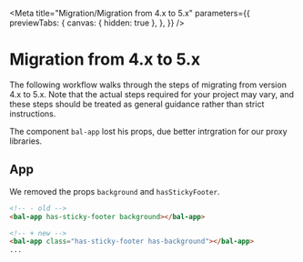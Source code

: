 
<Meta
  title="Migration/Migration from 4.x to 5.x"
  parameters={{
    previewTabs: {
      canvas: { hidden: true },
    },
  }}
/>

# Migration from 4.x to 5.x

The following workflow walks through the steps of migrating from version 4.x to 5.x.
Note that the actual steps required for your project may vary, and these steps should be treated as general guidance rather than strict instructions.

The component `bal-app` lost his props, due better intrgration for our proxy libraries.

## App

We removed the props `background` and `hasStickyFooter`.

```html
<!-- - old -->
<bal-app has-sticky-footer background></bal-app>

<!-- + new -->
<bal-app class="has-sticky-footer has-background"></bal-app>
...
```

<bal-doc-github link="D:/Baloise/projects/baloise-incubator/design-system/packages/components/src/stories/migration/04-migration-from-4x-to-5x.stories.mdx"></bal-doc-github>
